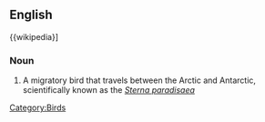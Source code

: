 ==English==
{{wikipedia}]
===Noun===
{{en-noun|sg=[[arctic]] [[tern]]}}

# A migratory bird that travels between the Arctic and Antarctic, scientifically known as the ''[[Wikispecies:Sterna paradisaea|Sterna paradisaea]]''
[[Category:Birds]]